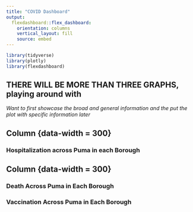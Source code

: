 ```yaml
---
title: "COVID Dashboard"
output: 
  flexdashboard::flex_dashboard:
    orientation: columns
    vertical_layout: fill
    source: embed
---
```


```r
library(tidyverse)
library(plotly)
library(flexdashboard)
```

## THERE WILL BE MORE THAN THREE GRAPHS, playing around with 
*Want to first showcase the broad and general information and the put the plot with specific information later* 


Column {data-width = 300}
-----------------------------------------------------------------------

### Hospitalization across Puma in each Borough 



Column {data-width = 300}
-----------------------------------------------------------------------

### Death Across Puma in Each Borough 



### Vaccination Across Puma in Each Borough 




